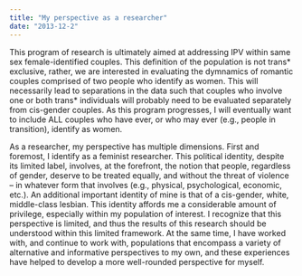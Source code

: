 ```yaml
---
title: "My perspective as a researcher"
date: "2013-12-2"
---
```

This program of research is ultimately aimed at addressing IPV within same sex female-identified couples. This definition of the population is not trans* exclusive, rather, we are interested in evaluating the dymnamics of romantic couples comprised of two people who identify as women. This will necessarily lead to separations in the data such that couples who involve one or both trans* individuals will probably need to be evaluated separately from cis-gender couples. As this program progresses, I will eventually want to include ALL couples who have ever, or who may ever (e.g., people in transition), identify as women.

As a researcher, my perspective has multiple dimensions. First and foremost, I identify as a feminist researcher. This political identity, despite its limited label, involves, at the forefront, the notion that people, regardless of gender, deserve to be treated equally, and without the threat of violence – in whatever form that involves (e.g., physical, psychological, economic, etc.). An additional important identity of mine is that of a cis-gender, white, middle-class lesbian. This identity affords me a considerable amount of privilege, especially within my population of interest. I recognize that this perspective is limited, and thus the results of this research should be understood within this limited framework. At the same time, I have worked with, and continue to work with, populations that encompass a variety of alternative and informative perspectives to my own, and these experiences have helped to develop a more well-rounded perspective for myself.
